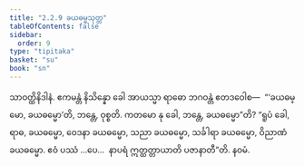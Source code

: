 ```yaml
---
title: "2.2.9 ခယဓမ္မသုတ္တ"
tableOfContents: false
sidebar:
  order: 9
type: "tipitaka"
basket: "su"
book: "sn"
---
```



<DynamicBreadcrumb />

<Division number="178" book="sn" e="ch" v="18" p="305">

<Paragraph number="864" book="sn">
သာဝတ္ထိနိဒါနံ. ဧကမန္တံ နိသိန္နော ခေါ အာယသ္မာ ရာဓော ဘဂဝန္တံ ဧတဒဝေါစ—  “‘ခယဓမ္မော, ခယဓမ္မော’တိ, ဘန္တေ, ဝုစ္စတိ. ကတမော နု ခေါ, ဘန္တေ, ခယဓမ္မော”တိ? “ရူပံ ခေါ, ရာဓ, ခယဓမ္မော, ဝေဒနာ ခယဓမ္မော, သညာ ခယဓမ္မော, သင်္ခါရာ ခယဓမ္မော, ဝိညာဏံ ခယဓမ္မော. ဧဝံ ပဿံ …ပေ…  နာပရံ ဣတ္ထတ္တာယာတိ ပဇာနာတီ”တိ.

</Paragraph>
</Division>

<Paragraph number="865" type="center" book="sn">
နဝမံ.
</Paragraph>